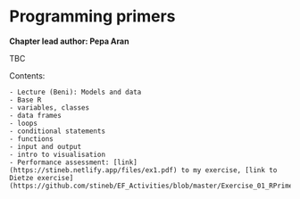 # Programming primers {#programming_primers}

**Chapter lead author: Pepa Aran**

TBC

Contents:

    - Lecture (Beni): Models and data
    - Base R
    - variables, classes
    - data frames
    - loops
    - conditional statements
    - functions
    - input and output
    - intro to visualisation
    - Performance assessment: [link](https://stineb.netlify.app/files/ex1.pdf) to my exercise, [link to Dietze exercise](https://github.com/stineb/EF_Activities/blob/master/Exercise_01_RPrimer.Rmd)